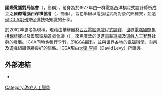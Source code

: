 '''國際電腦對局協會'''（{{lang-en|International Computer Games Association}}，簡稱{{lang|en|ICGA}}），前身為於1977年由一群電腦西洋棋程式設計師所成立之'''國際電腦西洋棋協會'''（{{lang-en|International Computer Chess Association}}，簡稱{{lang|en|ICCA}}），旨在舉辦以電腦程式為對象的錦標賽，並透過[[ICCA期刊|ICCA期刊]]來促進技術知識的分享。

於2002年更名為現稱，現藉由舉辦[[奧林匹亞電腦遊戲程式競賽|奧林匹亞電腦遊戲程式競賽]]、[[世界電腦國際象棋錦標賽|世界電腦國際象棋錦標賽]]以及國際電腦遊戲會議（{{lang|en|International Conference on Computers and Games}}），來更廣泛的促進[[電腦遊戲|電腦遊戲]]及[[遊戲人工智慧|遊戲人工智慧]]社群的發展。ICGA同時也發行季刊，即[[ICGA期刊|ICGA期刊]]，並與世界各地的[[電腦科學|電腦科學]]、商業及遊戲組織保持良好的關係。ICGA現由[[大衛·李維|大衛·李維]]（David Levy）所領導。

==外部連結==
* {{Official|https://icga.org/}} {{en}}

{{videogame-culture-stub}}

[[Category:游戏人工智能|Category:游戏人工智能]]